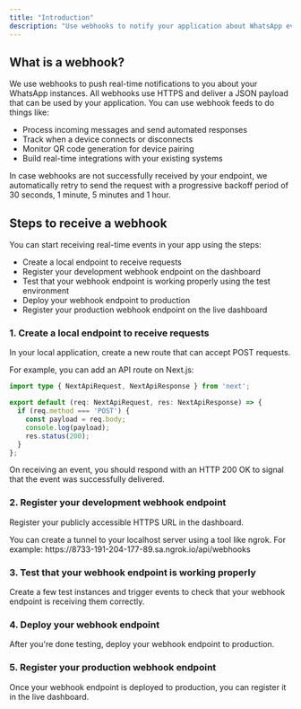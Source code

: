 ```yaml
---
title: "Introduction"
description: "Use webhooks to notify your application about WhatsApp events"
---
```


## What is a webhook?

We use webhooks to push real-time notifications to you about your WhatsApp instances. All webhooks use HTTPS and deliver a JSON payload that can be used by your application. You can use webhook feeds to do things like:

- Process incoming messages and send automated responses
- Track when a device connects or disconnects
- Monitor QR code generation for device pairing
- Build real-time integrations with your existing systems

In case webhooks are not successfully received by your endpoint, we automatically retry to send the request with a progressive backoff period of 30 seconds, 1 minute, 5 minutes and 1 hour.

## Steps to receive a webhook

You can start receiving real-time events in your app using the steps:

- Create a local endpoint to receive requests
- Register your development webhook endpoint on the dashboard
- Test that your webhook endpoint is working properly using the test environment
- Deploy your webhook endpoint to production
- Register your production webhook endpoint on the live dashboard

### 1. Create a local endpoint to receive requests

In your local application, create a new route that can accept POST requests.

For example, you can add an API route on Next.js:

```typescript
import type { NextApiRequest, NextApiResponse } from 'next';

export default (req: NextApiRequest, res: NextApiResponse) => {
  if (req.method === 'POST') {
    const payload = req.body;
    console.log(payload);
    res.status(200);
  }
};
```

On receiving an event, you should respond with an HTTP 200 OK to signal that the event was successfully delivered.

### 2. Register your development webhook endpoint

Register your publicly accessible HTTPS URL in the dashboard.

<Tip>
  You can create a tunnel to your localhost server using a tool like ngrok. For example: https://8733-191-204-177-89.sa.ngrok.io/api/webhooks
</Tip>

### 3. Test that your webhook endpoint is working properly

Create a few test instances and trigger events to check that your webhook endpoint is receiving them correctly.

### 4. Deploy your webhook endpoint

After you're done testing, deploy your webhook endpoint to production.

### 5. Register your production webhook endpoint

Once your webhook endpoint is deployed to production, you can register it in the live dashboard.